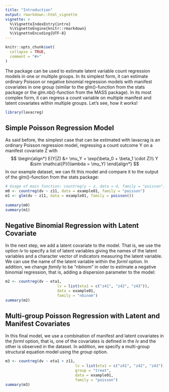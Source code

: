 ```yaml
---
title: "Introduction"
output: rmarkdown::html_vignette
vignette: >
  %\VignetteIndexEntry{intro}
  %\VignetteEngine{knitr::rmarkdown}
  %\VignetteEncoding{UTF-8}
---
```


```r
knitr::opts_chunk$set(
  collapse = TRUE,
  comment = "#>"
)
```


The package can be used to estimate latent variable count regression models in one or multiple groups. In its simplest form, it can estimate ordinary Poisson or negative binomial regression models with manifest covariates in one group (similar to the glm()-function from the stats package or the glm.nb()-function from the MASS package). In its most complex form, it can regress a count variable on multiple manifest and latent covariates within multiple groups. Let's see, how it works!
```r
library(lavacreg)
```

## Simple Poisson Regression Model
As said before, the simplest case that can be estimated with lavacrag is an ordinary Poisson regression model, regressing a count outcome Y on a manifest covariate Z with
$$
\begin{align*}
E(Y|Z) &= \mu_Y = \exp(\beta_0 + \beta_1 \cdot Z)\\
Y &\sim \mathcal{P}(\lambda = \mu_Y)
\end{align*}
$$
In our example dataset, we can fit this model and compare it to the output of the glm()-function from the stats package:
```r
# Usage of main function: countreg(y ~ z, data = d, family = "poisson")
m0 <- countreg(dv ~ z11, data = example01, family = "poisson")
m1 <- glm(dv ~ z11, data = example01, family = poisson())
				
summary(m0)
summary(m1)
```


## Negative Binomial Regression with Latent Covariate

In the next step, we add a latent covariate to the model. That is, we use the option *lv* to specify a list of latent variables giving the names of the latent variables and a character vector of indicators measuring the latent variable. We can use the name of the latent variable within the *forml* option. In addition, we change *family* to be "nbinom" in oder to estimate a negative binomial regression, that is, adding a dispersion parameter to the model:
```r
m2 <- countreg(dv ~ eta1, 
				       lv = list(eta1 = c("z41", "z42", "z43")), 
				       data = example01, 
				       family = "nbinom")
summary(m2)
```

## Multi-group Poisson Regression with Latent and Manifest Covariates
In this final model, we use a combination of manifest and latent covariates in the *forml* option, that is, one of the covariates is defined in the *lv* and the other is observed in the dataset. In addition, we specify a multi-group structural equation model using the *group* option.

```r
m3 <- countreg(dv ~ eta1 + z11, 
				               lv = list(eta1 = c("z41", "z42", "z43")), 
				               group = "treat",
				               data = example01, 
				               family = "poisson")
summary(m3)
```

